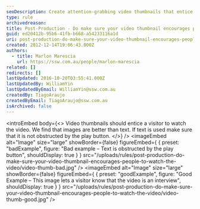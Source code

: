```yaml
---
seoDescription: Create attention-grabbing video thumbnails that entice viewers to watch by using images rather than text.
type: rule
archivedreason:
title: Post-Production - Do make sure your video thumbnail encourages people to watch the video?
guid: ed20412b-95b6-41fb-b668-a54233116a1d
uri: post-production-do-make-sure-your-video-thumbnail-encourages-people-to-watch-the-video
created: 2012-12-14T19:06:43.000Z
authors:
  - title: Marlon Marescia
    url: https://ssw.com.au/people/marlon-marescia
related: []
redirects: []
lastUpdated: 2016-10-20T03:55:41.000Z
lastUpdatedBy: WilliamYin
lastUpdatedByEmail: WilliamYin@ssw.com.au
createdBy: TiagoAraujo
createdByEmail: TiagoAraujo@ssw.com.au
isArchived: false
---
```


<introEmbed
  body={<>
Video thumbnails should entice a visitor to watch the video. We find that images are better than text. If text is used make sure that it is not obstructed by the play button.
  </>}
/>
<imageEmbed
  alt="Image"
  size="large"
  showBorder={false}
  figureEmbed={ {
    preset: "badExample",
    figure: "Bad example – Text is obstructed by the play button",
    shouldDisplay: true
  } }
  src="/uploads/rules/post-production-do-make-sure-your-video-thumbnail-encourages-people-to-watch-the-video/video-thumb-bad.jpg"
/>
<imageEmbed
  alt="Image"
  size="large"
  showBorder={false}
  figureEmbed={ {
    preset: "goodExample",
    figure: "Good Example – This image lets a visitor know that the video is an interview",
    shouldDisplay: true
  } }
  src="/uploads/rules/post-production-do-make-sure-your-video-thumbnail-encourages-people-to-watch-the-video/video-thumb-good.jpg"
/>
